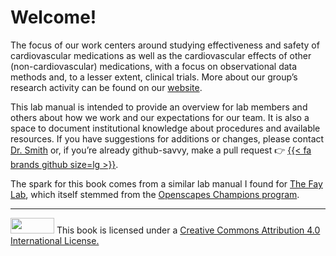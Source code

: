 # Welcome! {#sec-welcome}

The focus of our work centers around studying effectiveness and safety of cardiovascular medications as well as the cardiovascular effects of other (non-cardiovascular) medications, with a focus on observational data methods and, to a lesser extent, clinical trials. More about our group's research activity can be found on our [website](https://cvmedlab.github.io/).

This lab manual is intended to provide an overview for lab members and others about how we work and our expectations for our team. It is also a space to document institutional knowledge about procedures and available resources. If you have suggestions for additions or changes, please contact [Dr. Smith](mailto:ssmith@cop.ufl.edu) or, if you're already github-savvy, make a pull request 👉 [{{< fa brands github size=lg >}}](https://github.com/cvmedlab/lab-manual/).

The spark for this book comes from a similar lab manual I found for [The Fay Lab](https://github.com/thefaylab/lab-manual), which itself stemmed from the [Openscapes Champions program](https://openscapes.org).

<!-- May want to add wiki on how to fork/make a copy of the lab manual? similar to what Fay's group did, i.e., [Quick steps to making a copy of the lab manual and publishing it](https://github.com/thefaylab/lab-manual/wiki/Quick-steps-to-making-a-copy-of-the-lab-manual-&-publishing-it)! -->

------------------------------------------------------------------------

[![](assets/creative_commons.png){width="70" height="25"}](http://creativecommons.org/licenses/by/4.0/){fig-alt="Creative Commons License"} This book is licensed under a [Creative Commons Attribution 4.0 International License.](http://creativecommons.org/licenses/by/4.0/)
